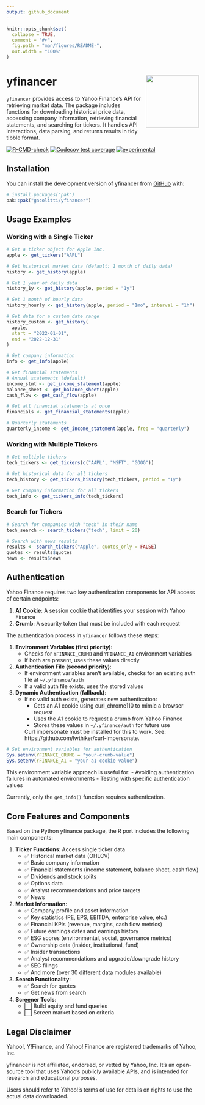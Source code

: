 ```yaml
---
output: github_document
---
```


<!-- README.md is generated from README.Rmd. Please edit that file -->

```r
knitr::opts_chunk$set(
  collapse = TRUE,
  comment = "#>",
  fig.path = "man/figures/README-",
  out.width = "100%"
)
```

# yfinancer <a href="github.com/gacolitti/yfinancer"><img src="man/figures/logo.png" align="right" height="138" /></a>

`yfinancer` provides access to Yahoo Finance's API for retrieving market data. The package includes functions for downloading historical price data, 
accessing company information, retrieving financial statements, and searching for tickers. It handles API interactions, data parsing, and returns results in 
tidy tibble format.

<!-- badges: start -->
[![R-CMD-check](https://github.com/gacolitti/yfinancer/actions/workflows/R-CMD-check.yaml/badge.svg)](https://github.com/gacolitti/yfinancer/actions/workflows/R-CMD-check.yaml)
[![Codecov test coverage](https://codecov.io/gh/gacolitti/yfinancer/graph/badge.svg)](https://app.codecov.io/gh/gacolitti/yfinancer)
[![experimental](https://img.shields.io/badge/experimental-orange.svg)](https://github.com/gaclitti/yfinancer)
<!-- badges: end -->


## Installation

You can install the development version of yfinancer from [GitHub](https://github.com/) with:

```r
# install.packages("pak")
pak::pak("gacolitti/yfinancer")
```

## Usage Examples

### Working with a Single Ticker

```r
# Get a ticker object for Apple Inc.
apple <- get_tickers("AAPL")

# Get historical market data (default: 1 month of daily data)
history <- get_history(apple)

# Get 1 year of daily data
history_1y <- get_history(apple, period = "1y")

# Get 1 month of hourly data
history_hourly <- get_history(apple, period = "1mo", interval = "1h")

# Get data for a custom date range
history_custom <- get_history(
  apple, 
  start = "2022-01-01", 
  end = "2022-12-31"
)

# Get company information
info <- get_info(apple)

# Get financial statements
# Annual statements (default)
income_stmt <- get_income_statement(apple)
balance_sheet <- get_balance_sheet(apple)
cash_flow <- get_cash_flow(apple)

# Get all financial statements at once
financials <- get_financial_statements(apple)

# Quarterly statements
quarterly_income <- get_income_statement(apple, freq = "quarterly")
```

### Working with Multiple Tickers

```r
# Get multiple tickers
tech_tickers <- get_tickers(c("AAPL", "MSFT", "GOOG"))

# Get historical data for all tickers
tech_history <- get_tickers_history(tech_tickers, period = "1y")

# Get company information for all tickers
tech_info <- get_tickers_info(tech_tickers)
```

### Search for Tickers

```r
# Search for companies with "tech" in their name
tech_search <- search_tickers("tech", limit = 20)

# Search with news results
results <- search_tickers("Apple", quotes_only = FALSE)
quotes <- results$quotes
news <- results$news
```

## Authentication

Yahoo Finance requires two key authentication components for API access of certain endpoints:

1. **A1 Cookie**: A session cookie that identifies your session with Yahoo Finance
2. **Crumb**: A security token that must be included with each request

The authentication process in `yfinancer` follows these steps:

1. **Environment Variables (first priority)**:
   - Checks for `YFINANCE_CRUMB` and `YFINANCE_A1` environment variables
   - If both are present, uses these values directly

2. **Authentication File (second priority)**:
   - If environment variables aren't available, checks for an existing auth file at `~/.yfinance/auth`
   - If a valid auth file exists, uses the stored values

3. **Dynamic Authentication (fallback)**:
   - If no valid auth exists, generates new authentication:
     - Gets an A1 cookie using curl_chrome110 to mimic a browser request 
     - Uses the A1 cookie to request a crumb from Yahoo Finance
     - Stores these values in `~/.yfinance/auth` for future use

     Curl impersonate must be installed for this to work. See: https://github.com/lwthiker/curl-impersonate.

```r
# Set environment variables for authentication
Sys.setenv(YFINANCE_CRUMB = "your-crumb-value")
Sys.setenv(YFINANCE_A1 = "your-a1-cookie-value")

```

This environment variable approach is useful for:
- Avoiding authentication failures in automated environments
- Testing with specific authentication values

Currently, only the `get_info()` function requires authentication.

## Core Features and Components

Based on the Python yfinance package, the R port includes the following main components:

1. **Ticker Functions**: Access single ticker data
   - ✅ Historical market data (OHLCV)
   - ✅ Basic company information
   - ✅ Financial statements (income statement, balance sheet, cash flow)
   - ✅ Dividends and stock splits
   - ✅ Options data
   - ✅ Analyst recommendations and price targets
   - ✅ News

2. **Market Information**:
   - ✅ Company profile and asset information
   - ✅ Key statistics (PE, EPS, EBITDA, enterprise value, etc.)
   - ✅ Financial KPIs (revenue, margins, cash flow metrics)
   - ✅ Future earnings dates and earnings history
   - ✅ ESG scores (environmental, social, governance metrics)
   - ✅ Ownership data (insider, institutional, fund)
   - ✅ Insider transactions
   - ✅ Analyst recommendations and upgrade/downgrade history
   - ✅ SEC filings
   - ✅ And more (over 30 different data modules available)

3. **Search Functionality**:
   - ✅ Search for quotes
   - ✅ Get news from search

4. **Screener Tools**:
   - ⬜ Build equity and fund queries
   - ⬜ Screen market based on criteria

## Legal Disclaimer

Yahoo!, Y!Finance, and Yahoo! Finance are registered trademarks of Yahoo, Inc.

yfinancer is not affiliated, endorsed, or vetted by Yahoo, Inc. It's an open-source tool that uses Yahoo's publicly available APIs, and is intended for research and educational purposes.

Users should refer to Yahoo!'s terms of use for details on rights to use the actual data downloaded.
